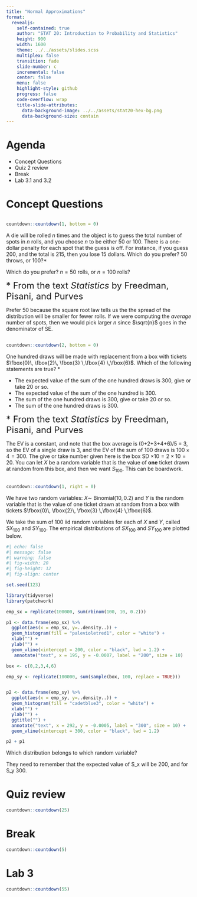 ```yaml
---
title: "Normal Approximations"
format:
  revealjs:
    self-contained: true
    author: "STAT 20: Introduction to Probability and Statistics"
    height: 900
    width: 1600
    theme: ../../assets/slides.scss
    multiplex: false
    transition: fade
    slide-number: c
    incremental: false
    center: false
    menu: false
    highlight-style: github
    progress: false
    code-overflow: wrap
    title-slide-attributes:
      data-background-image: ../../assets/stat20-hex-bg.png
      data-background-size: contain
---
```


# Agenda

- Concept Questions
- Quiz 2 review
- Break
- Lab 3.1 and 3.2


# Concept Questions

##

```r
countdown::countdown(1, bottom = 0)
```

A die will be rolled $n$ times and the object is to guess the total number of spots in $n$ rolls, and you choose $n$ to be either 50 or 100. There is a one-dollar penalty for each spot that the guess is off. For instance, if you guess 200, and the total is 215, then you lose 15 dollars. Which do you prefer? 50 throws, or 100?*

:::{.poll}
Which do you prefer? $n = 50$ rolls, or $n = 100$ rolls?
:::

<font size="5"> * From the text *Statistics* by Freedman, Pisani, and Purves </font>

:::{.notes}
Prefer 50 because the square root law tells us the the spread of the distribution will be smaller for fewer rolls. If we were computing the *average* number of spots, then we would pick larger $n$ since $\sqrt{n}$ goes in the denominator of SE.
:::


## 



```r
countdown::countdown(2, bottom = 0)
```

One hundred draws will be made with replacement from a box with tickets $\fbox{0}\, \fbox{2}\, \fbox{3} \,\fbox{4}  \,\fbox{6}$. Which of the following statements are true? *

:::{.poll}
- The expected value of the sum of the one hundred draws is 300, give or take 20 or so. 
- The expected value of the sum of the one hundred is 300.
- The sum of the one hundred draws is 300, give or take 20 or so. 
- The sum of the one hundred draws is 300.
:::

<font size="5"> * From the text *Statistics* by Freedman, Pisani, and Purves </font>



:::{.notes}
The EV is a constant, and note that the box average is (0+2+3+4+6)/5 = 3, so the EV of a single draw is 3, and the EV of the sum of 100 draws is $100\times 4 = 300$. The give or take number given here is the box SD $\times 10 = 2\times 10 = 20$. You can let $X$ be a random variable that is the value of **one** ticket drawn at random from this box, and then we want $S_{100}$. This can be boardwork.
:::



## {.smaller}

```r
countdown::countdown(1, right = 0)
```

We have two random variables: $X \sim$ Binomial($10, 0.2$) and  $Y$ is the random variable that is the value of one ticket drawn at random from a box with tickets $\fbox{0}\, \fbox{2}\, \fbox{3} \,\fbox{4}  \,\fbox{6}$. 

We take the sum of 100 iid random variables for each of $X$ and $Y$, called $SX_{100}$ and $SY_{100}$. The empirical distributions of  $SX_{100}$ and $SY_{100}$  are plotted below.

```r
#| echo: false
#| message: false
#| warning: false
#| fig-width: 20
#| fig-height: 12
#| fig-align: center

set.seed(123)

library(tidyverse)
library(patchwork)

emp_sx = replicate(100000, sum(rbinom(100, 10, 0.2)))

p1 <- data.frame(emp_sx) %>%
  ggplot(aes(x = emp_sx, y=..density..)) + 
  geom_histogram(fill = "palevioletred1", color = "white") + 
  xlab("") +
  ylab("") + 
  geom_vline(xintercept = 200, color = "black", lwd = 1.2) + 
   annotate("text", x = 195, y = -0.0007, label = "200", size = 10) 

box <- c(0,2,3,4,6)

emp_sy <- replicate(100000, sum(sample(box, 100, replace = TRUE)))


p2 <- data.frame(emp_sy) %>%
  ggplot(aes(x = emp_sy, y=..density..)) + 
  geom_histogram(fill = "cadetblue3", color = "white") + 
  xlab("") +
  ylab("") + 
  ggtitle("") +
  annotate("text", x = 292, y = -0.0005, label = "300", size = 10) + 
  geom_vline(xintercept = 300, color = "black", lwd = 1.2)

p2 + p1

```

:::{.poll}
Which distribution belongs to which random variable?
:::

:::{.notes}
They need to remember that the expected value of S_x will be 200, and for S_y 300.
:::

# Quiz review 

```r
countdown::countdown(25)
```


# Break 

```r
countdown::countdown(5)
```

<!--
# Visualizing probability distributions

## 

Recall `geom_bar()`. What does it do? What aesthetics do we need to define?

```r
ggplot(penguins, aes(x = species)) + 
geom_bar(fill = "steelblue4") + theme_minimal() 
```

```r
#| echo: false
#| message: false
#| warning: false
#| fig-width: 5
#| fig-align: center
library(tidyverse)
library(palmerpenguins)

ggplot(penguins, aes(x = species)) + geom_bar(fill = "steelblue4") + theme_minimal()

```
## 

What about if we don't want to count instances but want to *plot* probabilities? 

Let $X$ be the number of heads when we toss a fair coin three times. We know that:

$$
X = \begin{cases}
			0, & \text{ with probability } 1/8\\
            1, &  \text{ with probability } 3/8\\
            2, &  \text{ with probability } 3/8 \\
            3, & \text{ with probability } 1/8 \\
		 \end{cases}
$$
To plot this, we use a special kind of bar chart, plotted using `geom_col()`, in which the bar heights represent *values* supplied by the data. We have to specify a `y` aesthetic, a column from the data. The values from this column will be the heights of the bars.

##

```r
x <- c(0, 1, 2, 3)
fx <- c(1/8, 3/8, 3/8, 1/8)
coin3_df <- data.frame(x, fx)
coin3_df %>% ggplot(aes(x = factor(x), y = fx)) +
geom_col(fill = "goldenrod2") + ???
```


```r
#| echo: false
#| message: false
#| warning: false
#| fig-width: 5
#| fig-align: center
x <- c(0, 1, 2, 3)
fx <- c(1/8, 3/8, 3/8, 1/8)
coin3_df <- data.frame(x, fx)
coin3_df %>% ggplot(aes(x = factor(x), y = fx)) +
geom_col(fill = "goldenrod2") + labs(x = "Values taken by X", y = "P(X = x)") +
  theme_minimal()
```

-->


# Lab 3

```r
countdown::countdown(55)
```

